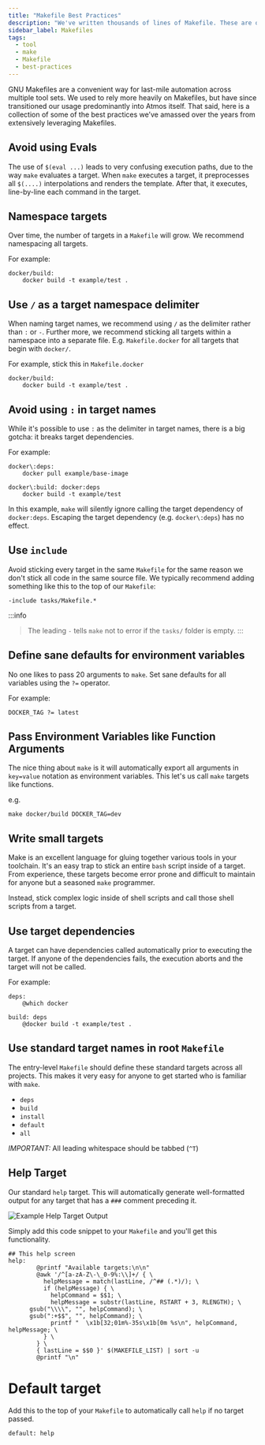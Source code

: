 ```yaml
---
title: "Makefile Best Practices"
description: "We've written thousands of lines of Makefile. These are our best practices from the trenches."
sidebar_label: Makefiles
tags:
  - tool
  - make
  - Makefile
  - best-practices
---
```


<Intro>
GNU Makefiles are a convenient way for last-mile automation across multiple tool sets. We used to rely more heavily on Makefiles, but have since transitioned our usage predominantly into Atmos itself. That said, here is a collection of some of the best practices we’ve amassed over the years from extensively leveraging Makefiles.
</Intro>

## Avoid using Evals

The use of `$(eval ...)` leads to very confusing execution paths, due to the way `make` evaluates a target. When `make` executes a target, it preprocesses all `$(....)` interpolations and renders the template. After that, it executes, line-by-line each command in the target.

## Namespace targets
Over time, the number of targets in a `Makefile` will grow. We recommend namespacing all targets.

For example:
```
docker/build:
    docker build -t example/test .
```

## Use `/` as a target namespace delimiter

When naming target names, we recommend using `/` as the delimiter rather than `:` or `-`. Further more, we recommend sticking all targets within a namespace into a separate file. E.g. `Makefile.docker` for all targets that begin with `docker/`.

For example, stick this in `Makefile.docker`
```
docker/build:
    docker build -t example/test .
```


## Avoid using `:` in target names

While it's possible to use `:` as the delimiter in target names, there is a big gotcha: it breaks target dependencies.

For example:
```
docker\:deps:
    docker pull example/base-image

docker\:build: docker:deps
    docker build -t example/test
```

In this example, `make` will silently ignore calling the target dependency of `docker:deps`. Escaping the target dependency (e.g. `docker\:deps`) has no effect.

## Use `include`

Avoid sticking every target in the same `Makefile` for the same reason we don't stick all code in the same source file. We typically recommend adding something like this to the top of our `Makefile`:

```
-include tasks/Makefile.*
```


:::info
> The leading `-` tells `make` not to error if the `tasks/` folder is empty.
:::

## Define sane defaults for environment variables

No one likes to pass 20 arguments to `make`. Set sane defaults for all variables using the `?=` operator.

For example:
```
DOCKER_TAG ?= latest
```

##  Pass Environment Variables like Function Arguments

The nice thing about `make` is it will automatically export all arguments in `key=value` notation as environment variables. This let's us call `make` targets like functions.

e.g.
```
make docker/build DOCKER_TAG=dev
```

## Write small targets

Make is an excellent language for gluing together various tools in your toolchain. It's an easy trap to stick an entire `bash` script inside of a target. From experience, these targets become error prone and difficult to maintain for anyone but a seasoned `make` programmer.

Instead, stick complex logic inside of shell scripts and call those shell scripts from a target.

## Use target dependencies

A target can have dependencies called automatically prior to executing the target. If anyone of the dependencies fails, the execution aborts and the target will not be called.

For example:
```
deps:
    @which docker

build: deps
    @docker build -t example/test .
```

## Use standard target names in root `Makefile`

The entry-level `Makefile` should define these standard targets across all projects. This makes it very easy for anyone to get started who is familiar with `make`.

* `deps`
* `build`
* `install`
* `default`
* `all`

*IMPORTANT:* All leading whitespace should be tabbed (`^T`)

## Help Target

Our standard `help` target. This will automatically generate well-formatted output for any target that has a `###` comment preceding it.

![Example Help Target Output](/assets/7ee92cd-Screen_Shot_2018-04-01_at_12.03.15_AM.png)

Simply add this code snippet to your `Makefile` and you'll get this functionality.

```
## This help screen
help:
        @printf "Available targets:\n\n"
        @awk '/^[a-zA-Z\-\_0-9%:\\]+/ { \
          helpMessage = match(lastLine, /^## (.*)/); \
          if (helpMessage) { \
            helpCommand = $$1; \
            helpMessage = substr(lastLine, RSTART + 3, RLENGTH); \
      gsub("\\\\", "", helpCommand); \
      gsub(":+$$", "", helpCommand); \
            printf "  \x1b[32;01m%-35s\x1b[0m %s\n", helpCommand, helpMessage; \
          } \
        } \
        { lastLine = $$0 }' $(MAKEFILE_LIST) | sort -u
        @printf "\n"
```

# Default target

Add this to the top of your `Makefile` to automatically call `help` if no target passed.
```
default: help
```
